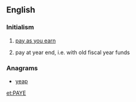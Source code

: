 ==English==
{{wikipedia}}

===Initialism===
{{rfc-header|Initialism}}
{{head|en|initialism}}

# {{label|en|British}} [[pay as you earn]]
# {{label|en|Canadian}} pay at year end, i.e. with old fiscal year funds

===Anagrams===
* [[yeap#English|yeap]]

[[et:PAYE]]
